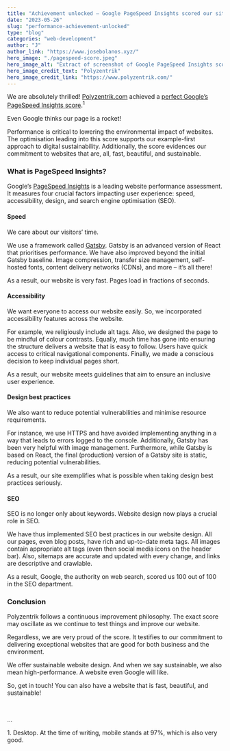 ```yaml
---
title: "Achievement unlocked – Google PageSpeed Insights scored our site 100/100"
date: "2023-05-26"
slug: "performance-achievement-unlocked"
type: "blog"
categories: "web-development"
author: "J"
author_link: "https://www.josebolanos.xyz/"
hero_image: "./pagespeed-score.jpeg"
hero_image_alt: "Extract of screenshot of Google PageSpeed Insights score"
hero_image_credit_text: "Polyzentrik"
hero_image_credit_link: "https://www.polyzentrik.com/"
---
```


We are absolutely thrilled! [Polyzentrik.com](/) achieved a [perfect Google’s PageSpeed Insights score](https://pagespeed.web.dev/analysis/https-www-polyzentrik-com/brajlpfpul?form_factor=desktop).<sup>1</sup>

Even Google thinks our page is a rocket!

Performance is critical to lowering the environmental impact of websites. The optimisation leading into this score supports our example-first approach to digital sustainability. Additionally, the score evidences our commitment to websites that are, all, fast, beautiful, and sustainable.

### What is PageSpeed Insights?
Google’s [PageSpeed Insights](https://pagespeed.web.dev) is a leading website performance assessment. It measures four crucial factors impacting user experience: speed, accessibility, design, and search engine optimisation (SEO).

#### Speed
We care about our visitors’ time. 

We use a framework called [Gatsby](https://www.gatsbyjs.com/). Gatsby is an advanced version of React that prioritises performance. We have also improved beyond the initial Gatsby baseline. Image compression, transfer size management, self-hosted fonts, content delivery networks (CDNs), and more – it’s all there!

As a result, our website is very fast. Pages load in fractions of seconds.

#### Accessibility
We want everyone to access our website easily. So, we incorporated accessibility features across the website. 

For example, we religiously include alt tags. Also, we designed the page to be mindful of colour contrasts. Equally, much time has gone into ensuring the structure delivers a website that is easy to follow. Users have quick access to critical navigational components. Finally, we made a conscious decision to keep individual pages short. 

As a result, our website meets guidelines that aim to ensure an inclusive user experience. 

#### Design best practices
We also want to reduce potential vulnerabilities and minimise resource requirements. 

For instance, we use HTTPS and have avoided implementing anything in a way that leads to errors logged to the console. Additionally, Gatsby has been very helpful with image management. Furthermore, while Gatsby is based on React, the final (production) version of a Gatsby site is static, reducing potential vulnerabilities.

As a result, our site exemplifies what is possible when taking design best practices seriously.

#### SEO
SEO is no longer only about keywords. Website design now plays a crucial role in SEO.

We have thus implemented SEO best practices in our website design. All our pages, even blog posts, have rich and up-to-date meta tags. All images contain appropriate alt tags (even then social media icons on the header bar). Also, sitemaps are accurate and updated with every change, and links are descriptive and crawlable.

As a result, Google, the authority on web search, scored us 100 out of 100 in the SEO department.

### Conclusion
Polyzentrik follows a continuous improvement philosophy. The exact score may oscillate as we continue to test things and improve our website.

Regardless, we are very proud of the score. It testifies to our commitment to delivering exceptional websites that are good for both business and the environment.

We offer sustainable website design. And when we say sustainable, we also mean high-performance. A website even Google will like.

So, get in touch! You can also have a website that is fast, beautiful, and sustainable! 


<br/>
<p class="small my-0">...</p>
<p class="small">1. Desktop. At the time of writing, mobile stands at 97%, which is also very good.</p>